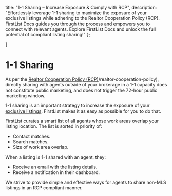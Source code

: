 
<meta name="og:title" content="Unlock the Power of 1-1 Sharing with FirstList" />
<meta name="og:description" content="Comply with RCP & maximize exposure! Explore how FirstList's 1-1 sharing empowers you to connect with relevant agents & showcase exclusive listings. Explore FirstList Docs!"/>

  title: "1-1 Sharing – Increase Exposure & Comply with RCP",
  description: "Effortlessly leverage 1-1 sharing to maximize the exposure of your exclusive listings while adhering to the Realtor Cooperation Policy (RCP). FirstList Docs guides you through the process and empowers you to connect with relevant agents. Explore FirstList Docs and unlock the full potential of compliant listing sharing!"
};


]

<HeroPattern />

# 1-1 Sharing

As per the [Realtor Cooperation Policy (RCP)](/welcome-to-knokd)/realtor-cooperation-policy), directly sharing with agents outside of your brokerage in a 1-1 capacity does not constitute public marketing, and does not trigger the 72-hour public marketing window.

<Note>1-1 sharing is an important strategy to increase the exposure of your [exclusive listings](/listings/types-of-listings#listing-tags). FirstList makes it as easy as possible for you to do that.</Note>

FirstList curates a smart list of all agents whose work areas overlap your listing location. The list is sorted in priority of:

* Contact matches.
* Search matches.
* Size of work area overlap.

<Screenshot 
  src="/images/screenshots/1-1-sharing.png"
  alt="1-1 sharing in the FirstList real estate off-market platform." 
/>


When a listing is 1-1 shared with an agent, they:

* Receive an email with the listing details.
* Receive a notification in their dashboard.

We strive to provide simple and effective ways for agents to share non-MLS listings in an RCP compliant manner. 
